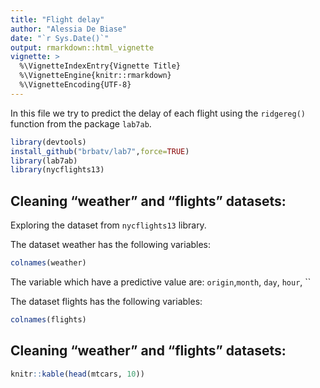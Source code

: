 ```yaml
---
title: "Flight delay"
author: "Alessia De Biase"
date: "`r Sys.Date()`"
output: rmarkdown::html_vignette
vignette: >
  %\VignetteIndexEntry{Vignette Title}
  %\VignetteEngine{knitr::rmarkdown}
  %\VignetteEncoding{UTF-8}
---
```


In this file we try to predict the delay of each flight using the `ridgereg()` function from the package `lab7ab`.

```r
library(devtools)
install_github("brbatv/lab7",force=TRUE)
library(lab7ab)
library(nycflights13)
```

## Cleaning "weather" and "flights" datasets:

Exploring the dataset from `nycflights13` library.

The dataset weather has the following variables: 

```r
colnames(weather)
```
The variable which have a predictive value are: `origin`,`month`, `day`, `hour`, ``

The dataset flights has the following variables:

```r
colnames(flights)
```

## Cleaning "weather" and "flights" datasets:

```r
knitr::kable(head(mtcars, 10))
```

